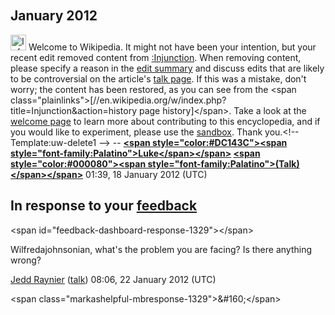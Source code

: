 <article id="34415648" title=User talk:Wilfredajohnsonian>
	<talkpage id="34415648" title="User talk:Wilfredajohnsonian">
== January 2012 ==
[[Image:Information.svg|25px|alt=|link=]] Welcome to Wikipedia. It might not have been your intention, but your recent edit removed content from [[:Injunction]]. When removing content, please specify a reason in the [[Help:Edit summary|edit summary]] and discuss edits that are likely to be controversial on the article's [[Wikipedia:Talk page|talk page]]. If this was a mistake, don't worry; the content has been restored, as you can see from the &lt;span class=&quot;plainlinks&quot;&gt;[//en.wikipedia.org/w/index.php?title=Injunction&amp;action=history page history]&lt;/span&gt;. Take a look at the [[Wikipedia:Welcoming committee/Welcome to Wikipedia|welcome page]] to learn more about contributing to this encyclopedia, and if you would like to experiment, please use the [[Wikipedia:Sandbox|sandbox]].  Thank you.&lt;!-- Template:uw-delete1 --&gt; --  '''[[User:Lukep913|&lt;span style=&quot;color:#DC143C&quot;&gt;&lt;span style=&quot;font-family:Palatino&quot;&gt;Luke&lt;/span&gt;&lt;/span&gt;]]  [[User_talk:Lukep913|&lt;span style=&quot;color:#000080&quot;&gt;&lt;span style=&quot;font-family:Palatino&quot;&gt;(Talk)&lt;/span&gt;&lt;/span&gt;]]''' 01:39, 18 January 2012 (UTC)

==In response to your [[Special:FeedbackDashboard/13927|feedback]]==
&lt;span id=&quot;feedback-dashboard-response-1329&quot;&gt;&lt;/span&gt;

Wilfredajohnsonian, what's the problem you are facing? Is there anything wrong? 

[[User:Jedd Raynier|Jedd Raynier]] ([[User talk:Jedd Raynier|talk]]) 08:06, 22 January 2012 (UTC)

&lt;span class=&quot;markashelpful-mbresponse-1329&quot;&gt;&amp;#160;&lt;/span&gt;
	</talkpage>
</article>